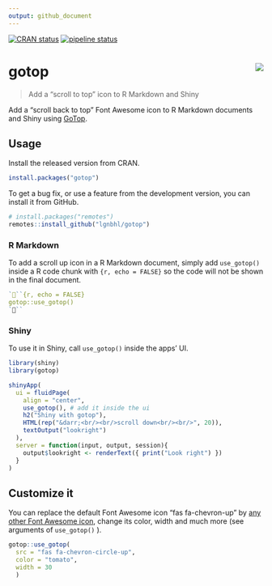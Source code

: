 ```yaml
---
output: github_document
---
```


<!-- README.md is generated from README.Rmd. Please edit that file -->

[![CRAN status](https://www.r-pkg.org/badges/version/gotop)](https://CRAN.R-project.org/package=gotop)
[![pipeline status](https://gitlab.com/lgnbhl/gotop/badges/master/pipeline.svg)](https://gitlab.com/lgnbhl/gotop/pipelines)

# gotop <img src="man/figures/logo.png" align="right" />

> Add a “scroll to top” icon to R Markdown and Shiny

Add a "scroll back to top" Font Awesome icon to R Markdown documents and Shiny using [GoTop](https://scottdorman.blog/jquery-gotop/).

## Usage

Install the released version from CRAN.

```r
install.packages("gotop")
```

To get a bug fix, or use a feature from the development version, you can install it from GitHub.

```r
# install.packages("remotes")
remotes::install_github("lgnbhl/gotop")
```

### R Markdown

To add a scroll up icon in a R Markdown document, simply add `use_gotop()` inside a R code chunk with ```{r, echo = FALSE}``` so the code will not be shown in the final document.

``` r
```{r, echo = FALSE}
gotop::use_gotop()
```
```

### Shiny

To use it in Shiny, call `use_gotop()` inside the apps' UI.

```r
library(shiny)
library(gotop)

shinyApp(
  ui = fluidPage(
    align = "center",
    use_gotop(), # add it inside the ui
    h2("Shiny with gotop"), 
    HTML(rep("&darr;<br/><br/>scroll down<br/><br/>", 20)),
    textOutput("lookright")
  ),
  server = function(input, output, session){
    output$lookright <- renderText({ print("Look right") })
  }
)
```

## Customize it

You can replace the default Font Awesome icon "fas fa-chevron-up" by [any other Font Awesome icon](https://fontawesome.com/icons?d=gallery), change its color, width and much more (see arguments of `use_gotop()` ).

```r
gotop::use_gotop(
  src = "fas fa-chevron-circle-up", 
  color = "tomato", 
  width = 30
  )
```
